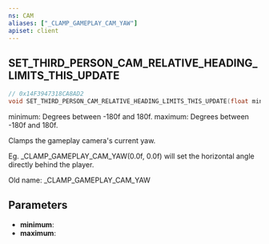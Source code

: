 ```yaml
---
ns: CAM
aliases: ["_CLAMP_GAMEPLAY_CAM_YAW"]
apiset: client
---
```

## SET_THIRD_PERSON_CAM_RELATIVE_HEADING_LIMITS_THIS_UPDATE

```c
// 0x14F3947318CA8AD2
void SET_THIRD_PERSON_CAM_RELATIVE_HEADING_LIMITS_THIS_UPDATE(float minimum, float maximum);
```

minimum: Degrees between -180f and 180f.
maximum: Degrees between -180f and 180f.

Clamps the gameplay camera's current yaw.

Eg. _CLAMP_GAMEPLAY_CAM_YAW(0.0f, 0.0f) will set the horizontal angle directly behind the player.

Old name: _CLAMP_GAMEPLAY_CAM_YAW

## Parameters
* **minimum**:
* **maximum**: